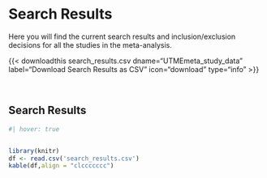 
# Search Results

Here you will find the current search results and inclusion/exclusion decisions for all the studies in the meta-analysis.

{{< downloadthis search_results.csv dname="UTMEmeta_study_data" label="Download Search Results as CSV" icon="download" type="info" >}}

<br>

## Search Results

```r
#| hover: true


library(knitr)
df <- read.csv('search_results.csv')
kable(df,align = "clccccccc")
```